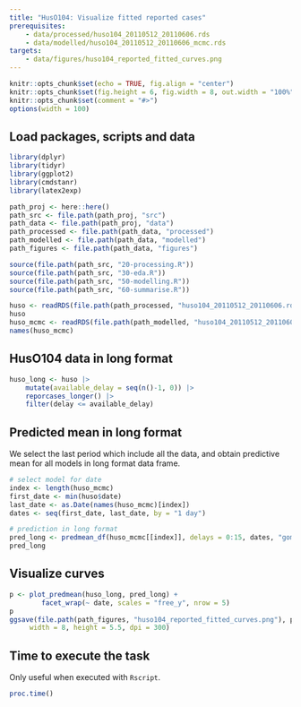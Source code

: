 ```yaml
---
title: "HusO104: Visualize fitted reported cases"
prerequisites:
    - data/processed/huso104_20110512_20110606.rds
    - data/modelled/huso104_20110512_20110606_mcmc.rds
targets:
    - data/figures/huso104_reported_fitted_curves.png
---
```


```r
knitr::opts_chunk$set(echo = TRUE, fig.align = "center")
knitr::opts_chunk$set(fig.height = 6, fig.width = 8, out.width = "100%")
knitr::opts_chunk$set(comment = "#>")
options(width = 100)
```

## Load packages, scripts and data

```r
library(dplyr)
library(tidyr)
library(ggplot2)
library(cmdstanr)
library(latex2exp)

path_proj <- here::here()
path_src <- file.path(path_proj, "src")
path_data <- file.path(path_proj, "data")
path_processed <- file.path(path_data, "processed")
path_modelled <- file.path(path_data, "modelled")
path_figures <- file.path(path_data, "figures")

source(file.path(path_src, "20-processing.R"))
source(file.path(path_src, "30-eda.R"))
source(file.path(path_src, "50-modelling.R"))
source(file.path(path_src, "60-summarise.R"))

huso <- readRDS(file.path(path_processed, "huso104_20110512_20110606.rds"))
huso
huso_mcmc <- readRDS(file.path(path_modelled, "huso104_20110512_20110606_mcmc.rds"))
names(huso_mcmc)
```

## HusO104 data in long format

```r
huso_long <- huso |>
    mutate(available_delay = seq(n()-1, 0)) |>
    reporcases_longer() |>
    filter(delay <= available_delay)
```

## Predicted mean in long format

We select the last period which include all the data, and obtain predictive mean for all
models in long format data frame.

```r
# select model for date
index <- length(huso_mcmc)
first_date <- min(huso$date)
last_date <- as.Date(names(huso_mcmc)[index])
dates <- seq(first_date, last_date, by = "1 day")

# prediction in long format
pred_long <- predmean_df(huso_mcmc[[index]], delays = 0:15, dates, "gompertz")
pred_long
```

## Visualize curves

```r
p <- plot_predmean(huso_long, pred_long) +
        facet_wrap(~ date, scales = "free_y", nrow = 5)
p
ggsave(file.path(path_figures, "huso104_reported_fitted_curves.png"), p,
     width = 8, height = 5.5, dpi = 300)
```

## Time to execute the task

Only useful when executed with `Rscript`.

```r
proc.time()
```


